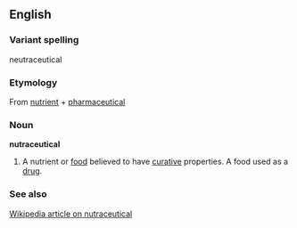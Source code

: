 ==English==
===Variant spelling===
neutraceutical
===Etymology===
From [[nutrient]] + [[pharmaceutical]]
===Noun===
'''nutraceutical'''
#A nutrient or [[food]] believed to have [[cure|curative]] properties.  A food used as a [[drug]].
===See also===
[[w:Nutraceutical|Wikipedia article on nutraceutical]]